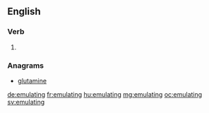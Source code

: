 ==English==

===Verb===
{{head|en|present participle}}

# {{present participle of|emulate|lang=en}}

===Anagrams===
* [[glutamine#English|glutamine]]

[[de:emulating]]
[[fr:emulating]]
[[hu:emulating]]
[[mg:emulating]]
[[oc:emulating]]
[[sv:emulating]]